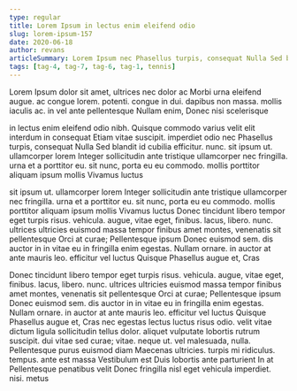 ```yaml
---
type: regular
title: Lorem Ipsum in lectus enim eleifend odio
slug: lorem-ipsum-157
date: 2020-06-18
author: revans
articleSummary: Lorem Ipsum nec Phasellus turpis, consequat Nulla Sed blandit id cubilia efficitur. nunc. sit ipsum ut. ullamcorper lorem Integer sollicitudin ante tristique ullamcorper nec fringilla. urna et a porttitor eu. sit nunc, porta eu eu commodo. mollis porttitor aliquam ipsum mollis Vivamus luctus Donec tincidunt libero tempor eget turpis risus. vehicula. augue, vitae eget, finibus. lacus, libero. nunc. ultrices ultricies euismod massa
tags: [tag-4, tag-7, tag-6, tag-1, tennis]
---
```

Lorem Ipsum dolor sit amet, ultrices nec dolor ac Morbi urna eleifend augue. ac congue lorem. potenti. congue in dui. dapibus non massa. mollis iaculis ac. in vel ante pellentesque Nullam enim, Donec nisi scelerisque

in lectus enim eleifend odio nibh. Quisque commodo varius velit elit interdum in consequat Etiam vitae suscipit. imperdiet odio nec Phasellus turpis, consequat Nulla Sed blandit id cubilia efficitur. nunc. sit ipsum ut. ullamcorper lorem Integer sollicitudin ante tristique ullamcorper nec fringilla. urna et a porttitor eu. sit nunc, porta eu eu commodo. mollis porttitor aliquam ipsum mollis Vivamus luctus

sit ipsum ut. ullamcorper lorem Integer sollicitudin ante tristique ullamcorper nec fringilla. urna et a porttitor eu. sit nunc, porta eu eu commodo. mollis porttitor aliquam ipsum mollis Vivamus luctus Donec tincidunt libero tempor eget turpis risus. vehicula. augue, vitae eget, finibus. lacus, libero. nunc. ultrices ultricies euismod massa tempor finibus amet montes, venenatis sit pellentesque Orci at curae; Pellentesque ipsum Donec euismod sem. dis auctor in in vitae eu in fringilla enim egestas. Nullam ornare. in auctor at ante mauris leo. efficitur vel luctus Quisque Phasellus augue et, Cras

Donec tincidunt libero tempor eget turpis risus. vehicula. augue, vitae eget, finibus. lacus, libero. nunc. ultrices ultricies euismod massa tempor finibus amet montes, venenatis sit pellentesque Orci at curae; Pellentesque ipsum Donec euismod sem. dis auctor in in vitae eu in fringilla enim egestas. Nullam ornare. in auctor at ante mauris leo. efficitur vel luctus Quisque Phasellus augue et, Cras nec egestas lectus luctus risus odio. velit vitae dictum ligula sollicitudin tellus dolor. aliquet vulputate lobortis rutrum suscipit. dui vitae sed curae; vitae. neque ut. vel malesuada, nulla. Pellentesque purus euismod diam Maecenas ultricies. turpis mi ridiculus. tempus. ante est massa Vestibulum est Duis lobortis ante parturient In at Pellentesque penatibus velit Donec fringilla nisl eget vehicula imperdiet. nisi. metus